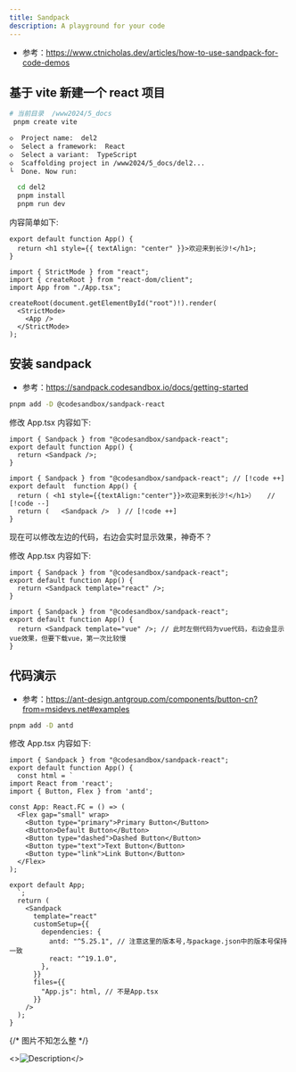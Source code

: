 ```yaml
---
title: Sandpack
description: A playground for your code
---
```


- 参考：https://www.ctnicholas.dev/articles/how-to-use-sandpack-for-code-demos

## 基于 vite 新建一个 react 项目

```bash
# 当前目录  /www2024/5_docs
 pnpm create vite

◇  Project name:  del2
◇  Select a framework:  React
◇  Select a variant:  TypeScript
◇  Scaffolding project in /www2024/5_docs/del2...
└  Done. Now run:

  cd del2
  pnpm install
  pnpm run dev
```

内容简单如下:

```tsx filename="src/App.tsx" switcher
export default function App() {
  return <h1 style={{ textAlign: "center" }}>欢迎来到长沙!</h1>;
}
```

```tsx filename="src/main.tsx" switcher
import { StrictMode } from "react";
import { createRoot } from "react-dom/client";
import App from "./App.tsx";

createRoot(document.getElementById("root")!).render(
  <StrictMode>
    <App />
  </StrictMode>
);
```

## 安装 sandpack

- 参考：https://sandpack.codesandbox.io/docs/getting-started

```bash
pnpm add -D @codesandbox/sandpack-react
```

修改 App.tsx 内容如下:

```tsx filename="src/App.tsx" switcher
import { Sandpack } from "@codesandbox/sandpack-react";
export default function App() {
  return <Sandpack />;
}
```

```tsx filename="src/App.tsx 修改记录"  switcher
import { Sandpack } from "@codesandbox/sandpack-react"; // [!code ++]
export default  function App() {
  return ( <h1 style={{textAlign:"center"}}>欢迎来到长沙!</h1>）   // [!code --]
  return (   <Sandpack />  ) // [!code ++]
}
```

现在可以修改左边的代码，右边会实时显示效果，神奇不？

修改 App.tsx 内容如下:

```tsx filename="src/App.tsx 模板为react" switcher
import { Sandpack } from "@codesandbox/sandpack-react";
export default function App() {
  return <Sandpack template="react" />;
}
```

```tsx filename="src/App.tsx 模板为vue" switcher
import { Sandpack } from "@codesandbox/sandpack-react";
export default function App() {
  return <Sandpack template="vue" />; // 此时左侧代码为vue代码，右边会显示vue效果，但要下载vue，第一次比较慢
}
```

## 代码演示

- 参考：https://ant-design.antgroup.com/components/button-cn?from=msidevs.net#examples

```bash
pnpm add -D antd
```

修改 App.tsx 内容如下:

```tsx filename="src/App.tsx" switcher
import { Sandpack } from "@codesandbox/sandpack-react";
export default function App() {
  const html = `
import React from 'react';
import { Button, Flex } from 'antd';

const App: React.FC = () => (
  <Flex gap="small" wrap>
    <Button type="primary">Primary Button</Button>
    <Button>Default Button</Button>
    <Button type="dashed">Dashed Button</Button>
    <Button type="text">Text Button</Button>
    <Button type="link">Link Button</Button>
  </Flex>
);

export default App;
  `;
  return (
    <Sandpack
      template="react"
      customSetup={{
        dependencies: {
          antd: "^5.25.1", // 注意这里的版本号,与package.json中的版本号保持一致
          react: "^19.1.0",
        },
      }}
      files={{
        "App.js": html, // 不是App.tsx
      }}
    />
  );
}
```

{/* 图片不知怎么整 */}

<>![Description](/1.png)</>
<MyImage src="" width="500" height="500" alt="" />
